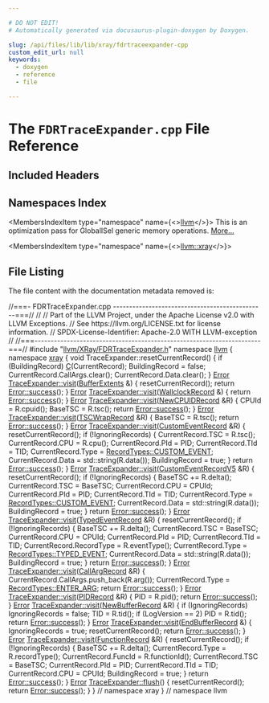 ```yaml
---

# DO NOT EDIT!
# Automatically generated via docusaurus-plugin-doxygen by Doxygen.

slug: /api/files/lib/lib/xray/fdrtraceexpander-cpp
custom_edit_url: null
keywords:
  - doxygen
  - reference
  - file

---
```





# The `FDRTraceExpander.cpp` File Reference

<DoxygenPage pluginConfig={pluginConfig}>



## Included Headers

<IncludesList>
<IncludesListItem
  filePath="llvm/XRay/FDRTraceExpander.h"
  permalink="/docs/api/files/include/include/llvm/include/llvm/xray/fdrtraceexpander-h"
  isLocal="true" />
</IncludesList>

## Namespaces Index

<MembersIndex>

<MembersIndexItem
  type="namespace"
  name={<><a href="/docs/api/namespaces/llvm">llvm</a></>}>
This is an optimization pass for GlobalISel generic memory operations. <a href="/docs/api/namespaces/llvm/#details">More...</a>
</MembersIndexItem>

<MembersIndexItem
  type="namespace"
  name={<><a href="/docs/api/namespaces/llvm/xray">llvm::xray</a></>}>
</MembersIndexItem>

</MembersIndex>


## File Listing

The file content with the documentation metadata removed is:

<ProgramListing>

<Link id="l00001" /><CodeLine lineNumber="1"><span class="doxyHighlightComment">//===- FDRTraceExpander.cpp -----------------------------------------------===//</span></CodeLine>
<Link id="l00002" /><CodeLine lineNumber="2"><span class="doxyHighlightComment">//</span></CodeLine>
<Link id="l00003" /><CodeLine lineNumber="3"><span class="doxyHighlightComment">// Part of the LLVM Project, under the Apache License v2.0 with LLVM Exceptions.</span></CodeLine>
<Link id="l00004" /><CodeLine lineNumber="4"><span class="doxyHighlightComment">// See https://llvm.org/LICENSE.txt for license information.</span></CodeLine>
<Link id="l00005" /><CodeLine lineNumber="5"><span class="doxyHighlightComment">// SPDX-License-Identifier: Apache-2.0 WITH LLVM-exception</span></CodeLine>
<Link id="l00006" /><CodeLine lineNumber="6"><span class="doxyHighlightComment">//</span></CodeLine>
<Link id="l00007" /><CodeLine lineNumber="7"><span class="doxyHighlightComment">//===----------------------------------------------------------------------===//</span></CodeLine>
<Link id="l00008" /><CodeLine lineNumber="8"><span class="doxyHighlightPreprocessor">#include &quot;<a href="/docs/api/files/include/include/llvm/include/llvm/xray/fdrtraceexpander-h">llvm/XRay/FDRTraceExpander.h</a>&quot;</span></CodeLine>
<Link id="l00009" /><CodeLine lineNumber="9"></CodeLine>
<Link id="l00010" /><CodeLine lineNumber="10"><span class="doxyHighlightKeyword">namespace </span><span class="doxyHighlight"><a href="/docs/api/namespaces/llvm">llvm</a> &#123;</span></CodeLine>
<Link id="l00011" /><CodeLine lineNumber="11"><span class="doxyHighlightKeyword">namespace </span><span class="doxyHighlight"><a href="/docs/api/namespaces/llvm/xray">xray</a> &#123;</span></CodeLine>
<Link id="l00012" /><CodeLine lineNumber="12"></CodeLine>
<Link id="l00013" /><CodeLine lineNumber="13"><span class="doxyHighlightKeywordType">void</span><span class="doxyHighlight"> TraceExpander::resetCurrentRecord() &#123;</span></CodeLine>
<Link id="l00014" /><CodeLine lineNumber="14"><span class="doxyHighlight">  </span><span class="doxyHighlightKeywordFlow">if</span><span class="doxyHighlight"> (BuildingRecord)</span></CodeLine>
<Link id="l00015" /><CodeLine lineNumber="15"><span class="doxyHighlight">    <a href="/docs/api/namespaces/llvm/callingconv/#ac6aa1387c4375260e2468eb5a77fdb4cafd841a49aec1539bc88abc8ff9e170fb">C</a>(CurrentRecord);</span></CodeLine>
<Link id="l00016" /><CodeLine lineNumber="16"><span class="doxyHighlight">  BuildingRecord = </span><span class="doxyHighlightKeyword">false</span><span class="doxyHighlight">;</span></CodeLine>
<Link id="l00017" /><CodeLine lineNumber="17"><span class="doxyHighlight">  CurrentRecord.CallArgs.clear();</span></CodeLine>
<Link id="l00018" /><CodeLine lineNumber="18"><span class="doxyHighlight">  CurrentRecord.Data.clear();</span></CodeLine>
<Link id="l00019" /><CodeLine lineNumber="19"><span class="doxyHighlight">&#125;</span></CodeLine>
<Link id="l00020" /><CodeLine lineNumber="20"></CodeLine>
<Link id="l00021" /><CodeLine lineNumber="21" lineLink="/docs/api/classes/llvm/xray/traceexpander/#a533e6b5733b685849a0e31250e3c7720"><span class="doxyHighlight"><a href="/docs/api/classes/llvm/error">Error</a> <a href="/docs/api/classes/llvm/xray/traceexpander/#a533e6b5733b685849a0e31250e3c7720">TraceExpander::visit</a>(<a href="/docs/api/classes/llvm/xray/bufferextents">BufferExtents</a> &amp;) &#123;</span></CodeLine>
<Link id="l00022" /><CodeLine lineNumber="22"><span class="doxyHighlight">  resetCurrentRecord();</span></CodeLine>
<Link id="l00023" /><CodeLine lineNumber="23"><span class="doxyHighlight">  </span><span class="doxyHighlightKeywordFlow">return</span><span class="doxyHighlight"> <a href="/docs/api/classes/llvm/error/#a4dfd0813c3d0e0a30439b5a3e9196b59">Error::success</a>();</span></CodeLine>
<Link id="l00024" /><CodeLine lineNumber="24"><span class="doxyHighlight">&#125;</span></CodeLine>
<Link id="l00025" /><CodeLine lineNumber="25"></CodeLine>
<Link id="l00026" /><CodeLine lineNumber="26" lineLink="/docs/api/classes/llvm/xray/traceexpander/#ad8ee1423f94ae9b013a2195982b61797"><span class="doxyHighlight"><a href="/docs/api/classes/llvm/error">Error</a> <a href="/docs/api/classes/llvm/xray/traceexpander/#a533e6b5733b685849a0e31250e3c7720">TraceExpander::visit</a>(<a href="/docs/api/classes/llvm/xray/wallclockrecord">WallclockRecord</a> &amp;) &#123; </span><span class="doxyHighlightKeywordFlow">return</span><span class="doxyHighlight"> <a href="/docs/api/classes/llvm/error/#a4dfd0813c3d0e0a30439b5a3e9196b59">Error::success</a>(); &#125;</span></CodeLine>
<Link id="l00027" /><CodeLine lineNumber="27"></CodeLine>
<Link id="l00028" /><CodeLine lineNumber="28" lineLink="/docs/api/classes/llvm/xray/traceexpander/#ab8aca04847a1e7e2701e8c9c8c5ccebf"><span class="doxyHighlight"><a href="/docs/api/classes/llvm/error">Error</a> <a href="/docs/api/classes/llvm/xray/traceexpander/#a533e6b5733b685849a0e31250e3c7720">TraceExpander::visit</a>(<a href="/docs/api/classes/llvm/xray/newcpuidrecord">NewCPUIDRecord</a> &amp;R) &#123;</span></CodeLine>
<Link id="l00029" /><CodeLine lineNumber="29"><span class="doxyHighlight">  CPUId = R.cpuid();</span></CodeLine>
<Link id="l00030" /><CodeLine lineNumber="30"><span class="doxyHighlight">  BaseTSC = R.tsc();</span></CodeLine>
<Link id="l00031" /><CodeLine lineNumber="31"><span class="doxyHighlight">  </span><span class="doxyHighlightKeywordFlow">return</span><span class="doxyHighlight"> <a href="/docs/api/classes/llvm/error/#a4dfd0813c3d0e0a30439b5a3e9196b59">Error::success</a>();</span></CodeLine>
<Link id="l00032" /><CodeLine lineNumber="32"><span class="doxyHighlight">&#125;</span></CodeLine>
<Link id="l00033" /><CodeLine lineNumber="33"></CodeLine>
<Link id="l00034" /><CodeLine lineNumber="34" lineLink="/docs/api/classes/llvm/xray/traceexpander/#a6f6e89f87c40eb647283d85f0976e0ca"><span class="doxyHighlight"><a href="/docs/api/classes/llvm/error">Error</a> <a href="/docs/api/classes/llvm/xray/traceexpander/#a533e6b5733b685849a0e31250e3c7720">TraceExpander::visit</a>(<a href="/docs/api/classes/llvm/xray/tscwraprecord">TSCWrapRecord</a> &amp;R) &#123;</span></CodeLine>
<Link id="l00035" /><CodeLine lineNumber="35"><span class="doxyHighlight">  BaseTSC = R.tsc();</span></CodeLine>
<Link id="l00036" /><CodeLine lineNumber="36"><span class="doxyHighlight">  </span><span class="doxyHighlightKeywordFlow">return</span><span class="doxyHighlight"> <a href="/docs/api/classes/llvm/error/#a4dfd0813c3d0e0a30439b5a3e9196b59">Error::success</a>();</span></CodeLine>
<Link id="l00037" /><CodeLine lineNumber="37"><span class="doxyHighlight">&#125;</span></CodeLine>
<Link id="l00038" /><CodeLine lineNumber="38"></CodeLine>
<Link id="l00039" /><CodeLine lineNumber="39" lineLink="/docs/api/classes/llvm/xray/traceexpander/#a998233c11fa306709edbce845076ce4e"><span class="doxyHighlight"><a href="/docs/api/classes/llvm/error">Error</a> <a href="/docs/api/classes/llvm/xray/traceexpander/#a533e6b5733b685849a0e31250e3c7720">TraceExpander::visit</a>(<a href="/docs/api/classes/llvm/xray/customeventrecord">CustomEventRecord</a> &amp;R) &#123;</span></CodeLine>
<Link id="l00040" /><CodeLine lineNumber="40"><span class="doxyHighlight">  resetCurrentRecord();</span></CodeLine>
<Link id="l00041" /><CodeLine lineNumber="41"><span class="doxyHighlight">  </span><span class="doxyHighlightKeywordFlow">if</span><span class="doxyHighlight"> (!IgnoringRecords) &#123;</span></CodeLine>
<Link id="l00042" /><CodeLine lineNumber="42"><span class="doxyHighlight">    CurrentRecord.TSC = R.tsc();</span></CodeLine>
<Link id="l00043" /><CodeLine lineNumber="43"><span class="doxyHighlight">    CurrentRecord.CPU = R.cpu();</span></CodeLine>
<Link id="l00044" /><CodeLine lineNumber="44"><span class="doxyHighlight">    CurrentRecord.PId = PID;</span></CodeLine>
<Link id="l00045" /><CodeLine lineNumber="45"><span class="doxyHighlight">    CurrentRecord.TId = TID;</span></CodeLine>
<Link id="l00046" /><CodeLine lineNumber="46"><span class="doxyHighlight">    CurrentRecord.Type = <a href="/docs/api/namespaces/llvm/xray/#a97b00c8e300bcf67f4473baf957f1892a624782357b787994e7624c941d945a0b">RecordTypes::CUSTOM&#95;EVENT</a>;</span></CodeLine>
<Link id="l00047" /><CodeLine lineNumber="47"><span class="doxyHighlight">    CurrentRecord.Data = std::string(R.data());</span></CodeLine>
<Link id="l00048" /><CodeLine lineNumber="48"><span class="doxyHighlight">    BuildingRecord = </span><span class="doxyHighlightKeyword">true</span><span class="doxyHighlight">;</span></CodeLine>
<Link id="l00049" /><CodeLine lineNumber="49"><span class="doxyHighlight">  &#125;</span></CodeLine>
<Link id="l00050" /><CodeLine lineNumber="50"><span class="doxyHighlight">  </span><span class="doxyHighlightKeywordFlow">return</span><span class="doxyHighlight"> <a href="/docs/api/classes/llvm/error/#a4dfd0813c3d0e0a30439b5a3e9196b59">Error::success</a>();</span></CodeLine>
<Link id="l00051" /><CodeLine lineNumber="51"><span class="doxyHighlight">&#125;</span></CodeLine>
<Link id="l00052" /><CodeLine lineNumber="52"></CodeLine>
<Link id="l00053" /><CodeLine lineNumber="53" lineLink="/docs/api/classes/llvm/xray/traceexpander/#a4deb946010d71c120babc7a39bb0e514"><span class="doxyHighlight"><a href="/docs/api/classes/llvm/error">Error</a> <a href="/docs/api/classes/llvm/xray/traceexpander/#a533e6b5733b685849a0e31250e3c7720">TraceExpander::visit</a>(<a href="/docs/api/classes/llvm/xray/customeventrecordv5">CustomEventRecordV5</a> &amp;R) &#123;</span></CodeLine>
<Link id="l00054" /><CodeLine lineNumber="54"><span class="doxyHighlight">  resetCurrentRecord();</span></CodeLine>
<Link id="l00055" /><CodeLine lineNumber="55"><span class="doxyHighlight">  </span><span class="doxyHighlightKeywordFlow">if</span><span class="doxyHighlight"> (!IgnoringRecords) &#123;</span></CodeLine>
<Link id="l00056" /><CodeLine lineNumber="56"><span class="doxyHighlight">    BaseTSC += R.delta();</span></CodeLine>
<Link id="l00057" /><CodeLine lineNumber="57"><span class="doxyHighlight">    CurrentRecord.TSC = BaseTSC;</span></CodeLine>
<Link id="l00058" /><CodeLine lineNumber="58"><span class="doxyHighlight">    CurrentRecord.CPU = CPUId;</span></CodeLine>
<Link id="l00059" /><CodeLine lineNumber="59"><span class="doxyHighlight">    CurrentRecord.PId = PID;</span></CodeLine>
<Link id="l00060" /><CodeLine lineNumber="60"><span class="doxyHighlight">    CurrentRecord.TId = TID;</span></CodeLine>
<Link id="l00061" /><CodeLine lineNumber="61"><span class="doxyHighlight">    CurrentRecord.Type = <a href="/docs/api/namespaces/llvm/xray/#a97b00c8e300bcf67f4473baf957f1892a624782357b787994e7624c941d945a0b">RecordTypes::CUSTOM&#95;EVENT</a>;</span></CodeLine>
<Link id="l00062" /><CodeLine lineNumber="62"><span class="doxyHighlight">    CurrentRecord.Data = std::string(R.data());</span></CodeLine>
<Link id="l00063" /><CodeLine lineNumber="63"><span class="doxyHighlight">    BuildingRecord = </span><span class="doxyHighlightKeyword">true</span><span class="doxyHighlight">;</span></CodeLine>
<Link id="l00064" /><CodeLine lineNumber="64"><span class="doxyHighlight">  &#125;</span></CodeLine>
<Link id="l00065" /><CodeLine lineNumber="65"><span class="doxyHighlight">  </span><span class="doxyHighlightKeywordFlow">return</span><span class="doxyHighlight"> <a href="/docs/api/classes/llvm/error/#a4dfd0813c3d0e0a30439b5a3e9196b59">Error::success</a>();</span></CodeLine>
<Link id="l00066" /><CodeLine lineNumber="66"><span class="doxyHighlight">&#125;</span></CodeLine>
<Link id="l00067" /><CodeLine lineNumber="67"></CodeLine>
<Link id="l00068" /><CodeLine lineNumber="68" lineLink="/docs/api/classes/llvm/xray/traceexpander/#a3057671f15f29579f9aa77d290a7f8df"><span class="doxyHighlight"><a href="/docs/api/classes/llvm/error">Error</a> <a href="/docs/api/classes/llvm/xray/traceexpander/#a533e6b5733b685849a0e31250e3c7720">TraceExpander::visit</a>(<a href="/docs/api/classes/llvm/xray/typedeventrecord">TypedEventRecord</a> &amp;R) &#123;</span></CodeLine>
<Link id="l00069" /><CodeLine lineNumber="69"><span class="doxyHighlight">  resetCurrentRecord();</span></CodeLine>
<Link id="l00070" /><CodeLine lineNumber="70"><span class="doxyHighlight">  </span><span class="doxyHighlightKeywordFlow">if</span><span class="doxyHighlight"> (!IgnoringRecords) &#123;</span></CodeLine>
<Link id="l00071" /><CodeLine lineNumber="71"><span class="doxyHighlight">    BaseTSC += R.delta();</span></CodeLine>
<Link id="l00072" /><CodeLine lineNumber="72"><span class="doxyHighlight">    CurrentRecord.TSC = BaseTSC;</span></CodeLine>
<Link id="l00073" /><CodeLine lineNumber="73"><span class="doxyHighlight">    CurrentRecord.CPU = CPUId;</span></CodeLine>
<Link id="l00074" /><CodeLine lineNumber="74"><span class="doxyHighlight">    CurrentRecord.PId = PID;</span></CodeLine>
<Link id="l00075" /><CodeLine lineNumber="75"><span class="doxyHighlight">    CurrentRecord.TId = TID;</span></CodeLine>
<Link id="l00076" /><CodeLine lineNumber="76"><span class="doxyHighlight">    CurrentRecord.RecordType = R.eventType();</span></CodeLine>
<Link id="l00077" /><CodeLine lineNumber="77"><span class="doxyHighlight">    CurrentRecord.Type = <a href="/docs/api/namespaces/llvm/xray/#a97b00c8e300bcf67f4473baf957f1892af5f044ed2f1c57504ebd8016581116f4">RecordTypes::TYPED&#95;EVENT</a>;</span></CodeLine>
<Link id="l00078" /><CodeLine lineNumber="78"><span class="doxyHighlight">    CurrentRecord.Data = std::string(R.data());</span></CodeLine>
<Link id="l00079" /><CodeLine lineNumber="79"><span class="doxyHighlight">    BuildingRecord = </span><span class="doxyHighlightKeyword">true</span><span class="doxyHighlight">;</span></CodeLine>
<Link id="l00080" /><CodeLine lineNumber="80"><span class="doxyHighlight">  &#125;</span></CodeLine>
<Link id="l00081" /><CodeLine lineNumber="81"><span class="doxyHighlight">  </span><span class="doxyHighlightKeywordFlow">return</span><span class="doxyHighlight"> <a href="/docs/api/classes/llvm/error/#a4dfd0813c3d0e0a30439b5a3e9196b59">Error::success</a>();</span></CodeLine>
<Link id="l00082" /><CodeLine lineNumber="82"><span class="doxyHighlight">&#125;</span></CodeLine>
<Link id="l00083" /><CodeLine lineNumber="83"></CodeLine>
<Link id="l00084" /><CodeLine lineNumber="84" lineLink="/docs/api/classes/llvm/xray/traceexpander/#aad5adad425da8e9ba16cee02eedc160e"><span class="doxyHighlight"><a href="/docs/api/classes/llvm/error">Error</a> <a href="/docs/api/classes/llvm/xray/traceexpander/#a533e6b5733b685849a0e31250e3c7720">TraceExpander::visit</a>(<a href="/docs/api/classes/llvm/xray/callargrecord">CallArgRecord</a> &amp;R) &#123;</span></CodeLine>
<Link id="l00085" /><CodeLine lineNumber="85"><span class="doxyHighlight">  CurrentRecord.CallArgs.push&#95;back(R.arg());</span></CodeLine>
<Link id="l00086" /><CodeLine lineNumber="86"><span class="doxyHighlight">  CurrentRecord.Type = <a href="/docs/api/namespaces/llvm/xray/#a97b00c8e300bcf67f4473baf957f1892a88c8a800b3fe4ea6c2fc2524f7ee2645">RecordTypes::ENTER&#95;ARG</a>;</span></CodeLine>
<Link id="l00087" /><CodeLine lineNumber="87"><span class="doxyHighlight">  </span><span class="doxyHighlightKeywordFlow">return</span><span class="doxyHighlight"> <a href="/docs/api/classes/llvm/error/#a4dfd0813c3d0e0a30439b5a3e9196b59">Error::success</a>();</span></CodeLine>
<Link id="l00088" /><CodeLine lineNumber="88"><span class="doxyHighlight">&#125;</span></CodeLine>
<Link id="l00089" /><CodeLine lineNumber="89"></CodeLine>
<Link id="l00090" /><CodeLine lineNumber="90" lineLink="/docs/api/classes/llvm/xray/traceexpander/#a15f115232daa7adac4a083d8a47e3393"><span class="doxyHighlight"><a href="/docs/api/classes/llvm/error">Error</a> <a href="/docs/api/classes/llvm/xray/traceexpander/#a533e6b5733b685849a0e31250e3c7720">TraceExpander::visit</a>(<a href="/docs/api/classes/llvm/xray/pidrecord">PIDRecord</a> &amp;R) &#123;</span></CodeLine>
<Link id="l00091" /><CodeLine lineNumber="91"><span class="doxyHighlight">  PID = R.pid();</span></CodeLine>
<Link id="l00092" /><CodeLine lineNumber="92"><span class="doxyHighlight">  </span><span class="doxyHighlightKeywordFlow">return</span><span class="doxyHighlight"> <a href="/docs/api/classes/llvm/error/#a4dfd0813c3d0e0a30439b5a3e9196b59">Error::success</a>();</span></CodeLine>
<Link id="l00093" /><CodeLine lineNumber="93"><span class="doxyHighlight">&#125;</span></CodeLine>
<Link id="l00094" /><CodeLine lineNumber="94"></CodeLine>
<Link id="l00095" /><CodeLine lineNumber="95" lineLink="/docs/api/classes/llvm/xray/traceexpander/#a5c124aa4f37f0b81f55ff85c9af17d6c"><span class="doxyHighlight"><a href="/docs/api/classes/llvm/error">Error</a> <a href="/docs/api/classes/llvm/xray/traceexpander/#a533e6b5733b685849a0e31250e3c7720">TraceExpander::visit</a>(<a href="/docs/api/classes/llvm/xray/newbufferrecord">NewBufferRecord</a> &amp;R) &#123;</span></CodeLine>
<Link id="l00096" /><CodeLine lineNumber="96"><span class="doxyHighlight">  </span><span class="doxyHighlightKeywordFlow">if</span><span class="doxyHighlight"> (IgnoringRecords)</span></CodeLine>
<Link id="l00097" /><CodeLine lineNumber="97"><span class="doxyHighlight">    IgnoringRecords = </span><span class="doxyHighlightKeyword">false</span><span class="doxyHighlight">;</span></CodeLine>
<Link id="l00098" /><CodeLine lineNumber="98"><span class="doxyHighlight">  TID = R.tid();</span></CodeLine>
<Link id="l00099" /><CodeLine lineNumber="99"><span class="doxyHighlight">  </span><span class="doxyHighlightKeywordFlow">if</span><span class="doxyHighlight"> (LogVersion == 2)</span></CodeLine>
<Link id="l00100" /><CodeLine lineNumber="100"><span class="doxyHighlight">    PID = R.tid();</span></CodeLine>
<Link id="l00101" /><CodeLine lineNumber="101"><span class="doxyHighlight">  </span><span class="doxyHighlightKeywordFlow">return</span><span class="doxyHighlight"> <a href="/docs/api/classes/llvm/error/#a4dfd0813c3d0e0a30439b5a3e9196b59">Error::success</a>();</span></CodeLine>
<Link id="l00102" /><CodeLine lineNumber="102"><span class="doxyHighlight">&#125;</span></CodeLine>
<Link id="l00103" /><CodeLine lineNumber="103"></CodeLine>
<Link id="l00104" /><CodeLine lineNumber="104" lineLink="/docs/api/classes/llvm/xray/traceexpander/#abdf89650155f26b79ea2f096ac9e8f2c"><span class="doxyHighlight"><a href="/docs/api/classes/llvm/error">Error</a> <a href="/docs/api/classes/llvm/xray/traceexpander/#a533e6b5733b685849a0e31250e3c7720">TraceExpander::visit</a>(<a href="/docs/api/classes/llvm/xray/endbufferrecord">EndBufferRecord</a> &amp;) &#123;</span></CodeLine>
<Link id="l00105" /><CodeLine lineNumber="105"><span class="doxyHighlight">  IgnoringRecords = </span><span class="doxyHighlightKeyword">true</span><span class="doxyHighlight">;</span></CodeLine>
<Link id="l00106" /><CodeLine lineNumber="106"><span class="doxyHighlight">  resetCurrentRecord();</span></CodeLine>
<Link id="l00107" /><CodeLine lineNumber="107"><span class="doxyHighlight">  </span><span class="doxyHighlightKeywordFlow">return</span><span class="doxyHighlight"> <a href="/docs/api/classes/llvm/error/#a4dfd0813c3d0e0a30439b5a3e9196b59">Error::success</a>();</span></CodeLine>
<Link id="l00108" /><CodeLine lineNumber="108"><span class="doxyHighlight">&#125;</span></CodeLine>
<Link id="l00109" /><CodeLine lineNumber="109"></CodeLine>
<Link id="l00110" /><CodeLine lineNumber="110" lineLink="/docs/api/classes/llvm/xray/traceexpander/#ac253c770774248a61f9a38edc16da10e"><span class="doxyHighlight"><a href="/docs/api/classes/llvm/error">Error</a> <a href="/docs/api/classes/llvm/xray/traceexpander/#a533e6b5733b685849a0e31250e3c7720">TraceExpander::visit</a>(<a href="/docs/api/classes/llvm/xray/functionrecord">FunctionRecord</a> &amp;R) &#123;</span></CodeLine>
<Link id="l00111" /><CodeLine lineNumber="111"><span class="doxyHighlight">  resetCurrentRecord();</span></CodeLine>
<Link id="l00112" /><CodeLine lineNumber="112"><span class="doxyHighlight">  </span><span class="doxyHighlightKeywordFlow">if</span><span class="doxyHighlight"> (!IgnoringRecords) &#123;</span></CodeLine>
<Link id="l00113" /><CodeLine lineNumber="113"><span class="doxyHighlight">    BaseTSC += R.delta();</span></CodeLine>
<Link id="l00114" /><CodeLine lineNumber="114"><span class="doxyHighlight">    CurrentRecord.Type = R.recordType();</span></CodeLine>
<Link id="l00115" /><CodeLine lineNumber="115"><span class="doxyHighlight">    CurrentRecord.FuncId = R.functionId();</span></CodeLine>
<Link id="l00116" /><CodeLine lineNumber="116"><span class="doxyHighlight">    CurrentRecord.TSC = BaseTSC;</span></CodeLine>
<Link id="l00117" /><CodeLine lineNumber="117"><span class="doxyHighlight">    CurrentRecord.PId = PID;</span></CodeLine>
<Link id="l00118" /><CodeLine lineNumber="118"><span class="doxyHighlight">    CurrentRecord.TId = TID;</span></CodeLine>
<Link id="l00119" /><CodeLine lineNumber="119"><span class="doxyHighlight">    CurrentRecord.CPU = CPUId;</span></CodeLine>
<Link id="l00120" /><CodeLine lineNumber="120"><span class="doxyHighlight">    BuildingRecord = </span><span class="doxyHighlightKeyword">true</span><span class="doxyHighlight">;</span></CodeLine>
<Link id="l00121" /><CodeLine lineNumber="121"><span class="doxyHighlight">  &#125;</span></CodeLine>
<Link id="l00122" /><CodeLine lineNumber="122"><span class="doxyHighlight">  </span><span class="doxyHighlightKeywordFlow">return</span><span class="doxyHighlight"> <a href="/docs/api/classes/llvm/error/#a4dfd0813c3d0e0a30439b5a3e9196b59">Error::success</a>();</span></CodeLine>
<Link id="l00123" /><CodeLine lineNumber="123"><span class="doxyHighlight">&#125;</span></CodeLine>
<Link id="l00124" /><CodeLine lineNumber="124"></CodeLine>
<Link id="l00125" /><CodeLine lineNumber="125" lineLink="/docs/api/classes/llvm/xray/traceexpander/#adcb69ec17bb48e6c745866009f2829e5"><span class="doxyHighlight"><a href="/docs/api/classes/llvm/error">Error</a> <a href="/docs/api/classes/llvm/xray/traceexpander/#adcb69ec17bb48e6c745866009f2829e5">TraceExpander::flush</a>() &#123;</span></CodeLine>
<Link id="l00126" /><CodeLine lineNumber="126"><span class="doxyHighlight">  resetCurrentRecord();</span></CodeLine>
<Link id="l00127" /><CodeLine lineNumber="127"><span class="doxyHighlight">  </span><span class="doxyHighlightKeywordFlow">return</span><span class="doxyHighlight"> <a href="/docs/api/classes/llvm/error/#a4dfd0813c3d0e0a30439b5a3e9196b59">Error::success</a>();</span></CodeLine>
<Link id="l00128" /><CodeLine lineNumber="128"><span class="doxyHighlight">&#125;</span></CodeLine>
<Link id="l00129" /><CodeLine lineNumber="129"></CodeLine>
<Link id="l00130" /><CodeLine lineNumber="130"><span class="doxyHighlight">&#125; </span><span class="doxyHighlightComment">// namespace xray</span></CodeLine>
<Link id="l00131" /><CodeLine lineNumber="131"><span class="doxyHighlight">&#125; </span><span class="doxyHighlightComment">// namespace llvm</span></CodeLine>

</ProgramListing>


</DoxygenPage>
